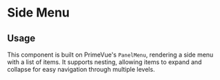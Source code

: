 

<Meta of={SideMenuStories} />

# Side Menu

## Usage

This component is built on PrimeVue's `PanelMenu`, rendering a side menu with a list of items. It supports nesting, allowing items to expand and collapse for easy navigation through multiple levels.

<Primary />
<Controls />
<Stories />
